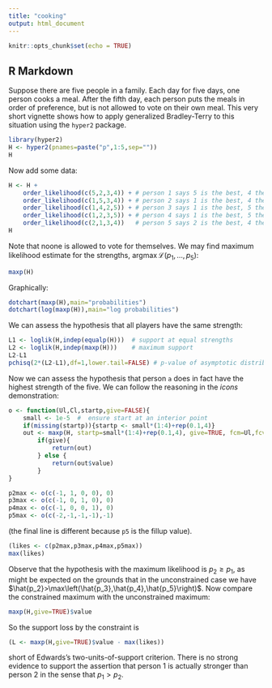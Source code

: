 ```yaml
---
title: "cooking"
output: html_document
---
```


```r
knitr::opts_chunk$set(echo = TRUE)
```

## R Markdown

Suppose there are five people in a family.  Each day for five days,
one person cooks a meal.  After the fifth day, each person puts the
meals in order of preference, but is not allowed to vote on their own
meal.  This very short vignette shows how to apply generalized
Bradley-Terry to this situation using the `hyper2` package.

```r
library(hyper2)
H <- hyper2(pnames=paste("p",1:5,sep=""))
H
```

Now add some data:

```r
H <- H +
    order_likelihood(c(5,2,3,4)) + # person 1 says 5 is the best, 4 the worst.
    order_likelihood(c(1,5,3,4)) + # person 2 says 1 is the best, 4 the worst.
    order_likelihood(c(1,4,2,5)) + # person 3 says 1 is the best, 5 the worst.
    order_likelihood(c(1,2,3,5)) + # person 4 says 1 is the best, 5 the worst.
    order_likelihood(c(2,1,3,4))   # person 5 says 2 is the best, 4 the worst.
H
```

Note that noone is allowed to vote for themselves.  We may find
maximum likelihood estimate for the strengths,
$\operatorname{argmax}\mathcal{L}\left(p_1,\ldots,p_5\right)$:

```r
maxp(H)
```

Graphically:

```r
dotchart(maxp(H),main="probabilities")
dotchart(log(maxp(H)),main="log probabilities")
```

We can assess the hypothesis that all players have the same strength:

```r
L1 <- loglik(H,indep(equalp(H)))  # support at equal strengths
L2 <- loglik(H,indep(maxp(H)))    # maximum support
L2-L1
pchisq(2*(L2-L1),df=1,lower.tail=FALSE) # p-value of asymptotic distribution
```

Now we can assess the hypothesis that person `a` does in fact have the
highest strength of the five.  We can follow the reasoning in the
_icons_ demonstration:

```r
o <- function(Ul,Cl,startp,give=FALSE){
    small <- 1e-5  #  ensure start at an interior point
    if(missing(startp)){startp <- small*(1:4)+rep(0.1,4)}
    out <- maxp(H, startp=small*(1:4)+rep(0.1,4), give=TRUE, fcm=Ul,fcv=Cl)
		if(give){
			return(out)
		} else {
			return(out$value)
		}
}

p2max <- o(c(-1, 1, 0, 0), 0)
p3max <- o(c(-1, 0, 1, 0), 0)
p4max <- o(c(-1, 0, 0, 1), 0)
p5max <- o(c(-2,-1,-1,-1),-1)
```

(the final line is different because `p5` is the fillup value).

```r
(likes <- c(p2max,p3max,p4max,p5max))
max(likes)
```

Observe that the hypothesis with the maximum likelihood is
$p_2\geqslant p_1$, as might be expected on the grounds that in the
unconstrained case we have
$\hat{p_2}>\max\left(\hat{p_3},\hat{p_4},\hat{p_5}\right)$.  Now
compare the constrained maximum with the unconstrained maximum:

```r
maxp(H,give=TRUE)$value
```

So the support loss by the constraint is

```r
(L <- maxp(H,give=TRUE)$value - max(likes))
```

short of Edwards's two-units-of-support criterion.  There is no strong
evidence to support the assertion that person 1 is actually stronger
than person 2 in the sense that $p_1>p_2$.